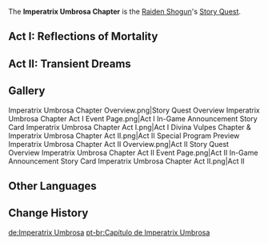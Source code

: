 {{Chapter Infobox
|character       = Raiden Shogun
|short           = Imperatrix Umbrosa
|act1            = Reflections of Mortality
|ARReq1          = 40
|keyReq1         = 1
|archonQuestReq1 = [[Chapter II]] Act III: [[Omnipresence Over Mortals]]
|act2            = Transient Dreams
|ARReq2          = 40
|keyReq2         = 1
|archonQuestReq2 = [[Chapter II]] Act III: [[Omnipresence Over Mortals]]
}}
The '''Imperatrix Umbrosa Chapter''' is the [[Raiden Shogun]]'s [[Story Quest]].

==Act I: Reflections of Mortality==
{{Main|Reflections of Mortality}}
{{Description|The Omnipresent God is a thing of the past, and yet the storm has not abated, and the scars on this land have not healed.<br />She remains deep within her personal plane, balancing "Eternity" and "Wishes" in her hands as if on a scale.<br />Go forth and try to open this god's heart to the images of the transient mortal realm.}}
{{Transclude|Reflections of Mortality|List of Quests}}

==Act II: Transient Dreams==
{{Main|Transient Dreams}}
{{Description|Adventurers have recently found [[Rifthounds]] attempting to destroy the root system of the [[Sacred Sakura]] near [[Mt. Yougou]].<br />Ferocious beasts, everything being destroyed, the humans fight valiantly &mdash; just as the Raiden Shogun remembers what happened during "that catastrophe."<br />"Where there is progress there must be loss."<br />By the time she had cut the darkness away then, she was already alone. But now...}}
{{Transclude|Transient Dreams|List of Quests}}

==Gallery==
<gallery hideaddbutton="true" captionalign="center">
Imperatrix Umbrosa Chapter Overview.png|Story Quest Overview
Imperatrix Umbrosa Chapter Act I Event Page.png|Act I In-Game Announcement
Story Card Imperatrix Umbrosa Chapter Act I.png|Act I
Divina Vulpes Chapter & Imperatrix Umbrosa Chapter Act II.png|Act II Special Program Preview
Imperatrix Umbrosa Chapter Act II Overview.png|Act II Story Quest Overview
Imperatrix Umbrosa Chapter Act II Event Page.png|Act II In-Game Announcement
Story Card Imperatrix Umbrosa Chapter Act II.png|Act II
</gallery>

==Other Languages==
{{Other Languages
|en      = Imperatrix Umbrosa Chapter
|zhs     = 天下人之章
|zhs_rm  = Tiānxiàrén zhī Zhāng
|zht     = 天下人之章
|zht_rm  = Tiānxiàrén zhī Zhāng
|zh_tl   = 
|ja      = 天下人の章
|ja_rm   = Tenkabito no Shou{{Assumed}}
|ja_tl   = Overlord Chapter
|ko      = {{tt|천하인|天下人}}의 {{tt|장|章}}
|ko_rm   = Cheonhain-ui Jang
|ko_tl   = Overlord Chapter
|es      = Imperatrix Umbrosa
|fr      = Imperatrix Umbrosa
|ru      = Бренный Мир
|ru_tl   = Perishable World
|th      = บทแห่งหนึ่งในใต้หล้า
|th_rm   = Bot Haeng Nueng Nai Tai La
|th_tl   = Chapter of the Greatest One
|vi      = Chương Thiên Hạ Nhân
|vi_tl   = 
|de      = Imperatrix Umbrosa
|id      = Chapter Imperatrix Umbrosa
|pt      = Capítulo de Imperatrix Umbrosa
|pt_tl   = 
}}

==Change History==
{{Change History|2.1}}

[[de:Imperatrix Umbrosa]]
[[pt-br:Capítulo de Imperatrix Umbrosa]]